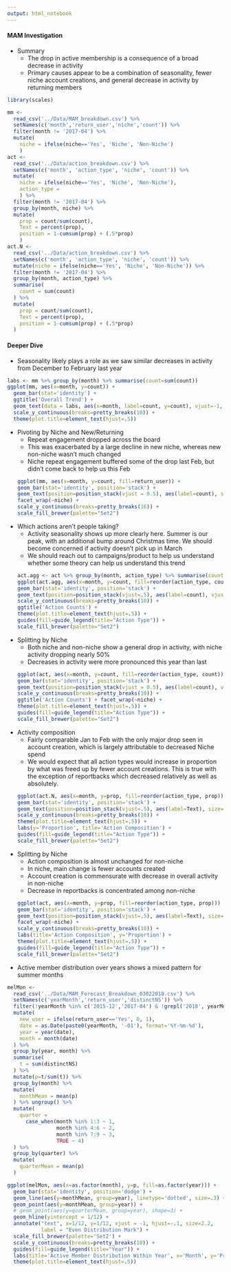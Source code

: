 ```yaml
---
output: html_notebook
---
```


#### MAM Investigation

* Summary
	* The drop in active membership is a consequence of a broad decrease in activity
	*  Primary causes appear to be a combination of seasonality, fewer niche account creations, and general decrease in activity by returning members

```r
library(scales)

mm <- 
  read_csv('../Data/MAM_breakdown.csv') %>% 
  setNames(c('month','return_user','niche','count')) %>% 
  filter(month != '2017-04') %>% 
  mutate(
    niche = ifelse(niche=='Yes', 'Niche', 'Non-Niche')
    ) 
act <- 
  read_csv('../Data/action_breakdown.csv') %>% 
  setNames(c('month', 'action_type', 'niche', 'count')) %>% 
  mutate(
    niche = ifelse(niche=='Yes', 'Niche', 'Non-Niche'),
    action_type = 
    ) %>% 
  filter(month != '2017-04') %>% 
  group_by(month, niche) %>% 
  mutate(
    prop = count/sum(count),
    Text = percent(prop), 
    position = 1-cumsum(prop) + (.5*prop)
    )
act.N <- 
  read_csv('../Data/action_breakdown.csv') %>% 
  setNames(c('month', 'action_type', 'niche', 'count')) %>% 
  mutate(niche = ifelse(niche=='Yes', 'Niche', 'Non-Niche')) %>% 
  filter(month != '2017-04') %>% 
  group_by(month, action_type) %>% 
  summarise(
    count = sum(count)
  ) %>% 
  mutate(
    prop = count/sum(count),
    Text = percent(prop), 
    position = 1-cumsum(prop) + (.5*prop)
  )
```

#### Deeper Dive

* Seasonality likely plays a role as we saw similar decreases in activity from December to February last year
```r
labs <- mm %>% group_by(month) %>% summarise(count=sum(count))
ggplot(mm, aes(x=month, y=count)) + 
  geom_bar(stat='identity') + 
  ggtitle('Overall Trend') + 
  geom_text(data = labs, aes(x=month, label=count, y=count), vjust=-1, size=2.5) + 
  scale_y_continuous(breaks=pretty_breaks(10)) + 
  theme(plot.title=element_text(hjust=.5)) 
```
* Pivoting by Niche and New/Returning
	* Repeat engagement dropped across the board
	* This was exacerbated by a large decline in new niche, whereas new non-niche wasn’t much changed
	* Niche repeat engagement buffered some of the drop last Feb, but didn’t come back to help us this Feb
```r
ggplot(mm, aes(x=month, y=count, fill=return_user)) + 
  geom_bar(stat='identity', position='stack') + 
  geom_text(position=position_stack(vjust = 0.5), aes(label=count), size=2.5) +
  facet_wrap(~niche) + 
  scale_y_continuous(breaks=pretty_breaks(16)) +
  scale_fill_brewer(palette="Set2")
```
* Which actions aren’t people taking?
	* Activity seasonality shows up more clearly here. Summer is our peak, with an additional bump around Christmas time. We should become concerned if activity doesn’t pick up in March
	* We should reach out to campaigns/product to help us understand whether some theory can help us understand this trend
```r
act.agg <- act %>% group_by(month, action_type) %>% summarise(count = sum(count))
ggplot(act.agg, aes(x=month, y=count, fill=reorder(action_type, count))) + 
  geom_bar(stat='identity', position='stack') + 
  geom_text(position=position_stack(vjust=.5), aes(label=count), vjust=0, size=2.5) +
  scale_y_continuous(breaks=pretty_breaks(10)) + 
  ggtitle('Action Counts') + 
  theme(plot.title=element_text(hjust=.5)) + 
  guides(fill=guide_legend(title="Action Type")) +
  scale_fill_brewer(palette="Set2")
```
* Splitting by Niche
  * Both niche and non-niche show a general drop in activity, with niche activity dropping nearly 50%
  * Decreases in activity were more pronounced this year than last
```r
ggplot(act, aes(x=month, y=count, fill=reorder(action_type, count))) + 
  geom_bar(stat='identity', position='stack') + 
  geom_text(position=position_stack(vjust = 0.5), aes(label=count), vjust=0, size=2.5) +
  scale_y_continuous(breaks=pretty_breaks(10)) + 
  ggtitle('Action Counts') + facet_wrap(~niche) + 
  theme(plot.title=element_text(hjust=.5)) + 
  guides(fill=guide_legend(title="Action Type")) +
  scale_fill_brewer(palette="Set2")
```
* Activity composition 
  * Fairly comparable Jan to Feb with the only major drop seen in account creation, which is largely attributable to decreased Niche spend 
  * We would expect that all action types would increase in proportion by what was freed up by fewer account creations. This is true with the exception of reportbacks which decreased relatively as well as absolutely. 
```r
ggplot(act.N, aes(x=month, y=prop, fill=reorder(action_type, prop))) + 
  geom_bar(stat='identity', position='stack') + 
  geom_text(position=position_stack(vjust=.5), aes(label=Text), size=2.5) +
  scale_y_continuous(breaks=pretty_breaks(10)) + 
  theme(plot.title=element_text(hjust=.5)) + 
  labs(y='Proportion', title='Action Composition') +
  guides(fill=guide_legend(title="Action Type")) +
  scale_fill_brewer(palette="Set2")
```
* Splitting by Niche
  * Action composition is almost unchanged for non-niche
  * In niche, main change is fewer accounts created
  * Account creation is commensurate with decrease in overall activity in non-niche
  * Decrease in reportbacks is concentrated among non-niche
```r
ggplot(act, aes(x=month, y=prop, fill=reorder(action_type, prop))) + 
  geom_bar(stat='identity', position='stack') + 
  geom_text(position=position_stack(vjust=.5), aes(label=Text), size=3) +
  facet_wrap(~niche) + 
  scale_y_continuous(breaks=pretty_breaks(10)) + 
  labs(title='Action Composition', y='Proportion') + 
  theme(plot.title=element_text(hjust=.5)) +
  guides(fill=guide_legend(title="Action Type")) +
  scale_fill_brewer(palette="Set2")
```

* Active member distribution over years shows a mixed pattern for summer months
```r

melMon <- 
  read_csv('../Data/MAM_Forecast_Breakdown_03022018.csv') %>% 
  setNames(c('yearMonth','return_user','distinctNS')) %>% 
  filter(!yearMonth %in% c('2015-12','2017-04') & !grepl('2018', yearMonth)) %>% 
  mutate(
    new_user = ifelse(return_user=='Yes', 0, 1),
    date = as.Date(paste0(yearMonth, '-01'), format='%Y-%m-%d'),
    year = year(date),
    month = month(date)
  ) %>% 
  group_by(year, month) %>% 
  summarise(
    t = sum(distinctNS)
  ) %>% 
  mutate(p=t/sum(t)) %>% 
  group_by(month) %>%
  mutate(
    monthMean = mean(p)
  ) %>% ungroup() %>% 
  mutate(
    quarter = 
      case_when(month %in% 1:3 ~ 1,
                month %in% 4:6 ~ 2, 
                month %in% 7:9 ~ 3, 
                TRUE ~ 4)
  ) %>% 
  group_by(quarter) %>% 
  mutate(
    quarterMean = mean(p)
  )

ggplot(melMon, aes(x=as.factor(month), y=p, fill=as.factor(year))) +
  geom_bar(stat='identity', position='dodge') +
  geom_line(aes(y=monthMean, group=year), linetype='dotted', size=.3) +
  geom_point(aes(y=monthMean, group=year)) +
  # geom_point(aes(y=quarterMean, group=year), shape=3) + 
  geom_hline(yintercept = 1/12) + 
  annotate("text", x=1/12, y=1/12, vjust = -1, hjust=-.1, size=2.2, 
           label = "Even Distribution Mark") +
  scale_fill_brewer(palette='Set2') + 
  scale_y_continuous(breaks=pretty_breaks(10)) + 
  guides(fill=guide_legend(title="Year")) +
  labs(title='Active Member Distribution Within Year', x='Month', y='Proportion') +
  theme(plot.title=element_text(hjust=.5))

```

